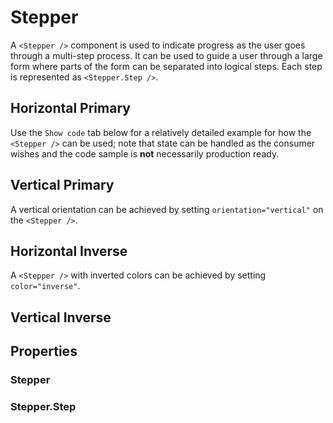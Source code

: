 
<Meta of={StepperStories} />

# Stepper

A `<Stepper />` component is used to indicate progress as the user goes through a multi-step process. It can be used to guide a user through a
large form where parts of the form can be separated into logical steps. Each step is represented as `<Stepper.Step />`.

## Horizontal Primary

Use the `Show code` tab below for a relatively detailed example for how the `<Stepper />` can be used; note that state can be handled as the
consumer wishes and the code sample is **not** necessarily production ready.

<Canvas of={StepperStories.HorizontalStepper} />

## Vertical Primary

A vertical orientation can be achieved by setting `orientation="vertical"` on the `<Stepper />`.

<Canvas of={StepperStories.VerticalStepper} />

## Horizontal Inverse

A `<Stepper />` with inverted colors can be achieved by setting `color="inverse"`.

<Canvas of={StepperStories.HorizontalInverseStepper} />

## Vertical Inverse

<Canvas of={StepperStories.VerticalInverseStepper} />

## Properties

### Stepper

<ArgTypes of={Stepper} />

### Stepper.Step

<ArgTypes of={Stepper.Step} />
